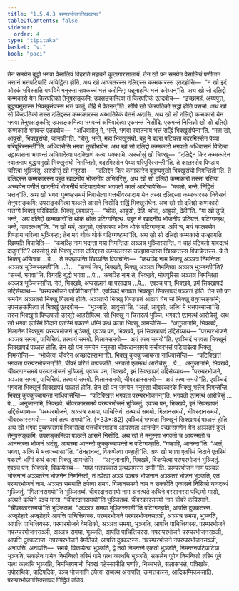 ```yaml
---
title: "1.5.4.3 परम्परभोजनसिक्खापद"
tableOfContents: false
sidebar:
  order: 4
type: "tipitaka"
basket: "vi"
book: "paci"
---
```



<DynamicBreadcrumb />

<Division number="221" book="paci">

<Paragraph number="716" book="paci">
तेन समयेन बुद्धो भगवा वेसालियं विहरति महावने कूटागारसालायं. तेन खो पन समयेन वेसालियं पणीतानं भत्तानं भत्तपटिपाटि अधिट्ठिता होति. अथ खो अञ्ञतरस्स दलिद्दस्स कम्मकारस्स एतदहोसि—  “न खो इदं ओरकं भविस्सति यथयिमे मनुस्सा सक्कच्चं भत्तं करोन्ति; यन्नूनाहम्पि भत्तं करेय्यन्”ति. अथ खो सो दलिद्दो कम्मकारो येन किरपतिको तेनुपसङ्कमि; उपसङ्कमित्वा तं किरपतिकं एतदवोच—  “इच्छामहं, अय्यपुत्त, बुद्धप्पमुखस्स भिक्खुसंघस्स भत्तं कातुं. देहि मे वेतनन्”ति. सोपि खो किरपतिको सद्धो होति पसन्नो. अथ खो सो किरपतिको तस्स दलिद्दस्स कम्मकारस्स अब्भातिरेकं वेतनं अदासि. अथ खो सो दलिद्दो कम्मकारो येन भगवा तेनुपसङ्कमि; उपसङ्कमित्वा भगवन्तं अभिवादेत्वा एकमन्तं निसीदि. एकमन्तं निसिन्नो खो सो दलिद्दो कम्मकारो भगवन्तं एतदवोच—  “अधिवासेतु मे, भन्ते, भगवा स्वातनाय भत्तं सद्धिं भिक्खुसंघेना”ति. “महा खो, आवुसो, भिक्खुसंघो, जानाही”ति. “होतु, भन्ते, महा भिक्खुसंघो. बहू मे बदरा पटियत्ता बदरमिस्सेन पेय्या परिपूरिस्सन्ती”ति. अधिवासेसि भगवा तुण्हीभावेन.
</Paragraph>

<Paragraph number="717" book="paci">
अथ खो सो दलिद्दो कम्मकारो भगवतो अधिवासनं विदित्वा उट्ठायासना भगवन्तं अभिवादेत्वा पदक्खिणं कत्वा पक्कामि. अस्सोसुं खो भिक्खू—  “दलिद्देन किर कम्मकारेन स्वातनाय बुद्धप्पमुखो भिक्खुसंघो निमन्तितो, बदरमिस्सेन पेय्या परिपूरिस्सन्ती”ति. ते कालस्सेव पिण्डाय चरित्वा भुञ्जिंसु. अस्सोसुं खो मनुस्सा—  “दलिद्देन किर कम्मकारेन बुद्धप्पमुखो भिक्खुसंघो निमन्तितो”ति. ते दलिद्दस्स कम्मकारस्स पहूतं खादनीयं भोजनीयं अभिहरिंसु. अथ खो सो दलिद्दो कम्मकारो तस्सा रत्तिया अच्चयेन पणीतं खादनीयं भोजनीयं पटियादापेत्वा भगवतो कालं आरोचापेसि—  “कालो, भन्ते, निट्ठितं भत्तन्”ति.
</Paragraph>

<Paragraph number="718" book="paci">
अथ खो भगवा पुब्बण्हसमयं निवासेत्वा पत्तचीवरमादाय येन तस्स दलिद्दस्स कम्मकारस्स निवेसनं तेनुपसङ्कमि; उपसङ्कमित्वा पञ्ञत्ते आसने निसीदि सद्धिं भिक्खुसंघेन. अथ खो सो दलिद्दो कम्मकारो भत्तग्गे भिक्खू परिविसति. भिक्खू एवमाहंसु—  “थोकं, आवुसो, देहि. थोकं, आवुसो, देही”ति. “मा खो तुम्हे, भन्ते, ‘अयं दलिद्दो कम्मकारो’ति थोकं थोकं पटिग्गण्हित्थ. पहूतं मे खादनीयं भोजनीयं पटियत्तं. पटिग्गण्हथ, भन्ते, यावदत्थन्”ति. “न खो मयं, आवुसो, एतंकारणा थोकं थोकं पटिग्गण्हाम. अपि च, मयं कालस्सेव पिण्डाय चरित्वा भुञ्जिम्हा; तेन मयं थोकं थोकं पटिग्गण्हामा”ति.
</Paragraph>

<Paragraph number="719" book="paci">
अथ खो सो दलिद्दो कम्मकारो उज्झायति खिय्यति विपाचेति—  “कथञ्हि नाम भदन्ता मया निमन्तिता अञ्ञत्र भुञ्जिस्सन्ति. न चाहं पटिबलो यावदत्थं दातुन्”ति?
</Paragraph>

<Paragraph number="720" book="paci">
अस्सोसुं खो भिक्खू तस्स दलिद्दस्स कम्मकारस्स उज्झायन्तस्स खिय्यन्तस्स विपाचेन्तस्स. ये ते भिक्खू अप्पिच्छा …पे…  ते उज्झायन्ति खिय्यन्ति विपाचेन्ति—  “कथञ्हि नाम भिक्खू अञ्ञत्र निमन्तिता अञ्ञत्र भुञ्जिस्सन्ती”ति …पे…  “सच्चं किर, भिक्खवे, भिक्खू अञ्ञत्र निमन्तिता अञ्ञत्र भुञ्जन्ती”ति? “सच्चं, भगवा”ति. विगरहि बुद्धो भगवा …पे…  कथञ्हि नाम ते, भिक्खवे, मोघपुरिसा अञ्ञत्र निमन्तिता अञ्ञत्र भुञ्जिस्सन्ति. नेतं, भिक्खवे, अप्पसन्नानं वा पसादाय …पे…  एवञ्च पन, भिक्खवे, इमं सिक्खापदं उद्दिसेय्याथ—
</Paragraph>

<Paragraph number="721" book="paci">
<Emphasis>“परम्परभोजने पाचित्तियन्”</Emphasis>ति.
</Paragraph>

<Paragraph number="722" book="paci">
एवञ्चिदं भगवता भिक्खूनं सिक्खापदं पञ्ञत्तं होति.
</Paragraph>

</Division>
<Division number="222" book="paci">

<Paragraph number="723" book="paci">
तेन खो पन समयेन अञ्ञतरो भिक्खु गिलानो होति. अञ्ञतरो भिक्खु पिण्डपातं आदाय येन सो भिक्खु तेनुपसङ्कमि; उपसङ्कमित्वा तं भिक्खुं एतदवोच—  “भुञ्जाहि, आवुसो”ति. “अलं, आवुसो, अत्थि मे भत्तपच्चासा”ति. तस्स भिक्खुनो पिण्डपातो उस्सूरे आहरीयित्थ. सो भिक्खु न चित्तरूपं भुञ्जि. भगवतो एतमत्थं आरोचेसुं. अथ खो भगवा एतस्मिं निदाने एतस्मिं पकरणे धम्मिं कथं कत्वा भिक्खू आमन्तेसि—  “अनुजानामि, भिक्खवे, गिलानेन भिक्खुना परम्परभोजनं भुञ्जितुं. एवञ्च पन, भिक्खवे, इमं सिक्खापदं उद्दिसेय्याथ—
</Paragraph>

<Paragraph number="724" book="paci">
<Emphasis>“परम्परभोजने, अञ्ञत्र समया, पाचित्तियं. तत्थायं समयो. गिलानसमयो—  अयं तत्थ समयो”</Emphasis>ति.
</Paragraph>

<Paragraph number="725" book="paci">
एवञ्चिदं भगवता भिक्खूनं सिक्खापदं पञ्ञत्तं होति.
</Paragraph>

</Division>
<Division number="223" book="paci">

<Paragraph number="726" book="paci">
तेन खो पन समयेन मनुस्सा चीवरदानसमये सचीवरभत्तं पटियादेत्वा भिक्खू निमन्तेन्ति—  “भोजेत्वा चीवरेन अच्छादेस्सामा”ति. भिक्खू कुक्कुच्चायन्ता नाधिवासेन्ति—  “पटिक्खित्तं भगवता परम्परभोजनन्”ति. चीवरं परित्तं उप्पज्जति. भगवतो एतमत्थं आरोचेसुं …पे…  अनुजानामि, भिक्खवे, चीवरदानसमये परम्परभोजनं भुञ्जितुं. एवञ्च पन, भिक्खवे, इमं सिक्खापदं उद्दिसेय्याथ—
</Paragraph>

<Paragraph number="727" book="paci">
<Emphasis>“परम्परभोजने, अञ्ञत्र समया, पाचित्तियं. तत्थायं समयो. गिलानसमयो, चीवरदानसमयो—  अयं तत्थ समयो”</Emphasis>ति.
</Paragraph>

<Paragraph number="728" book="paci">
एवञ्चिदं भगवता भिक्खूनं सिक्खापदं पञ्ञत्तं होति.
</Paragraph>

</Division>
<Division number="224" book="paci">

<Paragraph number="729" book="paci">
तेन खो पन समयेन मनुस्सा चीवरकारके भिक्खू भत्तेन निमन्तेन्ति. भिक्खू कुक्कुच्चायन्ता नाधिवासेन्ति—  “पटिक्खित्तं भगवता परम्परभोजनन्”ति. भगवतो एतमत्थं आरोचेसुं …पे…  अनुजानामि, भिक्खवे, चीवरकारसमये परम्परभोजनं भुञ्जितुं. एवञ्च पन, भिक्खवे, इमं सिक्खापदं उद्दिसेय्याथ—
</Paragraph>

</Division>
<Division number="225" book="paci">

<Paragraph number="730" book="paci">
<Emphasis>“परम्परभोजने, अञ्ञत्र समया, पाचित्तियं. तत्थायं समयो. गिलानसमयो, चीवरदानसमयो, चीवरकारसमयो—  अयं तत्थ समयो”</Emphasis>ति. (*33*:<Emphasis>82</Emphasis>)
</Paragraph>

<Paragraph number="731" book="paci">
एवञ्चिदं भगवता भिक्खूनं सिक्खापदं पञ्ञत्तं होति.
</Paragraph>

</Division>
<Division number="226" book="paci">

<Paragraph number="732" book="paci">
अथ खो भगवा पुब्बण्हसमयं निवासेत्वा पत्तचीवरमादाय आयस्मता आनन्देन पच्छासमणेन येन अञ्ञतरं कुलं तेनुपसङ्कमि; उपसङ्कमित्वा पञ्ञत्ते आसने निसीदि. अथ खो ते मनुस्सा भगवतो च आयस्मतो च आनन्दस्स भोजनं अदंसु. आयस्मा आनन्दो कुक्कुच्चायन्तो न पटिग्गण्हाति. “गण्हाहि, आनन्दा”ति. “अलं, भगवा, अत्थि मे भत्तपच्चासा”ति. “तेनहानन्द, विकप्पेत्वा गण्हाही”ति. अथ खो भगवा एतस्मिं निदाने एतस्मिं पकरणे धम्मिं कथं कत्वा भिक्खू आमन्तेसि—  “अनुजानामि, भिक्खवे, विकप्पेत्वा परम्परभोजनं भुञ्जितुं. एवञ्च पन, भिक्खवे, विकप्पेतब्बं—  ‘मय्हं भत्तपच्चासं इत्थन्नामस्स दम्मी’”ति.
</Paragraph>

</Division>
<Division number="227" book="paci">

<Paragraph number="733" book="paci">
<Emphasis>परम्परभोजनं</Emphasis> नाम पञ्चन्नं भोजनानं अञ्ञतरेन भोजनेन निमन्तितो, तं ठपेत्वा अञ्ञं पञ्चन्नं भोजनानं अञ्ञतरं भोजनं भुञ्जति, एतं परम्परभोजनं नाम.
</Paragraph>

<Paragraph number="734" book="paci">
<Emphasis>अञ्ञत्र समया</Emphasis>ति ठपेत्वा समयं.
</Paragraph>

<Paragraph number="735" book="paci">
<Emphasis>गिलानसमयो</Emphasis> नाम न सक्कोति एकासने निसिन्नो यावदत्थं भुञ्जितुं. “गिलानसमयो”ति भुञ्जितब्बं.
</Paragraph>

<Paragraph number="736" book="paci">
<Emphasis>चीवरदानसमयो</Emphasis> नाम अनत्थते कथिने वस्सानस्स पच्छिमो मासो, अत्थते कथिने पञ्च मासा. “चीवरदानसमयो”ति भुञ्जितब्बं.
</Paragraph>

<Paragraph number="737" book="paci">
<Emphasis>चीवरकारसमयो</Emphasis> नाम चीवरे कयिरमाने. “चीवरकारसमयो”ति भुञ्जितब्बं.
</Paragraph>

<Paragraph number="738" book="paci">
“अञ्ञत्र समया भुञ्जिस्सामी”ति पटिग्गण्हाति, आपत्ति दुक्कटस्स. अज्झोहारे अज्झोहारे आपत्ति पाचित्तियस्स.
</Paragraph>

</Division>
<Division number="228" book="paci">

<Paragraph number="739" book="paci">
परम्परभोजने परम्परभोजनसञ्ञी, अञ्ञत्र समया, भुञ्जति, आपत्ति पाचित्तियस्स. परम्परभोजने वेमतिको, अञ्ञत्र समया, भुञ्जति, आपत्ति पाचित्तियस्स. परम्परभोजने नपरम्परभोजनसञ्ञी, अञ्ञत्र समया, भुञ्जति, आपत्ति पाचित्तियस्स.
</Paragraph>

<Paragraph number="740" book="paci">
नपरम्परभोजने परम्परभोजनसञ्ञी, आपत्ति दुक्कटस्स. नपरम्परभोजने वेमतिको, आपत्ति दुक्कटस्स. नपरम्परभोजने नपरम्परभोजनसञ्ञी, अनापत्ति.
</Paragraph>

</Division>
<Division number="229" book="paci">

<Paragraph number="741" book="paci">
अनापत्ति—  समये, विकप्पेत्वा भुञ्जति, द्वे तयो निमन्तने एकतो भुञ्जति, निमन्तनपटिपाटिया भुञ्जति, सकलेन गामेन निमन्तितो तस्मिं गामे यत्थ कत्थचि भुञ्जति, सकलेन पूगेन निमन्तितो तस्मिं पूगे यत्थ कत्थचि भुञ्जति, निमन्तियमानो भिक्खं गहेस्सामीति भणति, निच्चभत्ते, सलाकभत्ते, पक्खिके, उपोसथिके, पाटिपदिके, पञ्च भोजनानि ठपेत्वा सब्बत्थ अनापत्ति, उम्मत्तकस्स, आदिकम्मिकस्साति.

</Paragraph>
</Division>

<Paragraph number="742" type="center" book="paci">
परम्परभोजनसिक्खापदं निट्ठितं ततियं.
</Paragraph>